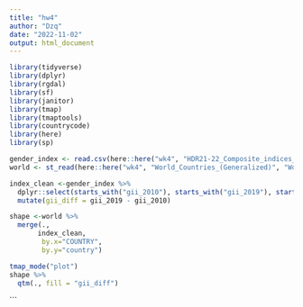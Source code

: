 ```yaml
---
title: "hw4"
author: "Dzq"
date: "2022-11-02"
output: html_document
---
```


```r

library(tidyverse)
library(dplyr)
library(rgdal) 
library(sf)
library(janitor)
library(tmap)
library(tmaptools)
library(countrycode)
library(here)
library(sp)

```
```r
gender_index <- read.csv(here::here("wk4", "HDR21-22_Composite_indices_complete_time_series.csv"))
world <- st_read(here::here("wk4", "World_Countries_(Generalized)", "World_Countries__Generalized_.shp"))
```
```r
index_clean <-gender_index %>%
  dplyr::select(starts_with("gii_2010"), starts_with("gii_2019"), starts_with("country")) %>%
  mutate(gii_diff = gii_2019 - gii_2010)
```
```r
shape <-world %>%
  merge(.,
       index_clean,
        by.x="COUNTRY", 
        by.y="country")
```
```r
tmap_mode("plot")
shape %>% 
  qtm(., fill = "gii_diff")
```

```

